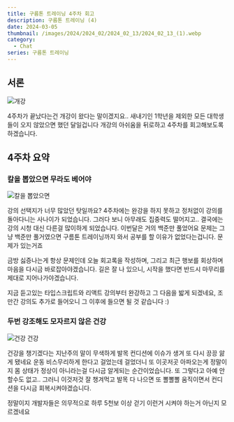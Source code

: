 ```yaml
---
title: 구름톤 트레이닝 4주차 회고
description: 구름톤 트레이닝 (4)
date: 2024-03-05
thumbnail: /images/2024/2024_02/2024_02_13/2024_02_13_(1).webp
category:
  - Chat
series: 구름톤 트레이닝
---
```


## 서론

![개강](</images/2024/2024_03/2024_03_05/2024_03_05_(1).webp>)

4주차가 끝났다는건 개강이 왔다는 말이겠지요.. 새내기인 1학년을 제외한 모든 대학생들이 오지 않았으면 했던 달일겁니다
개강의 아쉬움을 뒤로하고 4주차를 회고해보도록 하겠습니다.

## 4주차 요약

### 칼을 뽑았으면 무라도 베어야

![칼을 뽑았으면](</images/2024/2024_03/2024_03_05/2024_03_05_(2).webp>)

강의 선택지가 너무 많았던 탓일까요? 4주차에는 완강을 하지 못하고 정처없이 강의를 돌아다니는 사나이가 되었습니다.
그러다 보니 아무래도 집중력도 떨어지고.. 결국에는 강의 시청 대신 다른걸 많이하게 되었습니다. 이번달은 거의 백준만 풀었어요
문제는 그냥 백준만 풀거였으면 구름톤 트레이닝까지 와서 공부를 할 이유가 없었다는겁니다. 문제가 있는거죠

금방 싫증나는게 항상 문제인데 오늘 회고록을 작성하며, 그리고 최근 행보를 회상하며 마음을 다시금 바로잡아야겠습니다.
길은 잘 나 있으니, 시작을 했다면 반드시 마무리를 제대로 지어나가야겠습니다.

지금 듣고있는 타입스크립트와 리액트 강의부터 완강하고 그 다음을 밟게 되겠네요, 조만간 강의도 추가로 들어오니 그 이후에 들으면 될 것 같습니다 :)

### 두번 강조해도 모자르지 않은 건강

![건강 건강](</images/2024/2024_03/2024_03_05/2024_03_05_(3).webp>)

건강을 챙기겠다는 지난주의 말이 무색하게 발목 컨디션에 이슈가 생겨 또 다시 끙끙 앓게 됐네요
운동 비스무리하게 한다고 걸었는데 걸었더니 또 이곳저곳 아파오는게 정말이지 몸 상태가 정상이 아니라는걸 다시금 알게되는 순간이었습니다.
또 그렇다고 아예 안할수도 없고.. 그러니 이것저것 잘 챙겨먹고 발목 다 나으면 또 뽈뽈뽈 움직이면서 컨디션을 다시금 회복시켜야겠습니다.

정말이지 개발자들은 의무적으로 하루 5천보 이상 걷기 이런거 시켜야 하는거 아닌지 모르겠네요
